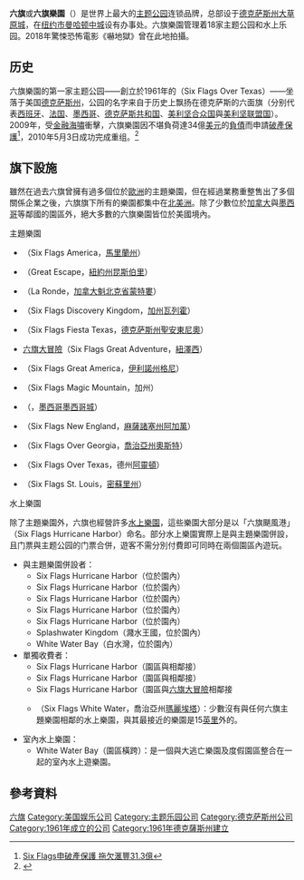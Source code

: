 {{NoteTA
|1=zh-tw:六旗;zh-cn:六旗;zh-hk:六面旗;
|2=zh-tw:主題樂園; zh-hk:主題樂園; zh-hans:主题公园;
}}
{{Infobox company
| name = 六旗娛樂公司
| logo = 
| type = [[上市公司|上市公司]] ({{NYSE|SIX}})
| foundation = 1961年
| location = {{USA}}[[德克萨斯州|德克萨斯州]][[大草原城_(德克薩斯州)|大草原城]]
| key_people = [[Jim_Reid-Anderson|James Reid-Anderson]], Chairman, President and CEO<br /> John M. Duffey, Chief Financial Officer
| industry = [[主題樂園|主題樂園]]業者
|area_served = {{USA}}<br>{{CAN}}<br>{{MEX}}
| products =
| revenue = {{increase}} US$1.013 billion (2011)<ref>{{cite web|url=http://investors.sixflags.com/phoenix.zhtml?c=61629&p=irol-newsArticle&ID=1661282&highlight= |title=Financial Release|publisher=Six Flags|accessdate=March 24, 2012}}</ref>
| operating_income = {{increase}} US$143.95 million (2008)
| net_income = {{increase}} US$13.14 million (2011)
| num_employees = 1,900 full-time; 27,000 seasonal
| parent =
| subsid =
| homepage = [http://www.sixflags.com www.sixflags.com]
| footnotes =
}}

'''六旗'''或'''六旗樂園'''（{{lang-en|Six Flags}}）是世界上最大的[[主题公园|主题公园]]连锁品牌，总部设于[[德克萨斯州|德克萨斯州]][[大草原城_(德克薩斯州)|大草原城]]，在[[纽约市|纽约市]][[曼哈顿中城|曼哈顿中城]]设有办事处。六旗樂園管理着18家主题公园和水上乐园。2018年驚悚恐怖電影《嚇地獄》曾在此地拍攝。

==历史==
六旗樂園的第一家主题公园——創立於1961年的{{link-en|六旗德州樂園|Six Flags Over Texas}}（Six Flags Over Texas）——坐落于美国[[德克萨斯州|德克萨斯州]]，公园的名字来自于历史上飘扬在德克萨斯的六面旗（分别代表[[西班牙|西班牙]]、[[法国|法国]]、[[墨西哥|墨西哥]]、[[德克萨斯共和国|德克萨斯共和国]]、[[美利坚合众国|美利坚合众国]]與[[美利坚联盟国|美利坚联盟国]]）。2009年，受[[金融海嘯|金融海嘯]]衝擊，六旗樂園因不堪負荷達34億[[美元|美元]]的[[負債|負債]]而申請[[破產保護|破產保護]]<ref>[http://www.hkej.com/template/onews/jsp/detail.jsp?title_id=9803 Six Flags申破產保護 拖欠滙豐31.3億]</ref>，2010年5月3日成功完成重组。<ref name="ExitCh11">{{cite news|url=http://www.reuters.com/article/2010/05/03/us-sixflags-idUSTRE6422RF20100503|title=Six Flags emerges from bankruptcy|author=Tom Hals|agency=Reuters|date=May 3, 2010|accessdate=2011-04-15|archive-date=2015-10-17|archive-url=https://web.archive.org/web/20151017162334/http://www.reuters.com/article/2010/05/03/us-sixflags-idUSTRE6422RF20100503|dead-url=no}}</ref>

== 旗下設施 ==
雖然在過去六旗曾擁有過多個位於[[歐洲|歐洲]]的主題樂園，但在經過業務重整售出了多個關係企業之後，六旗旗下所有的樂園都集中在[[北美洲|北美洲]]。除了少數位於[[加拿大|加拿大]]與[[墨西哥|墨西哥]]等鄰國的園區外，絕大多數的六旗樂園皆位於美國境內。

;主題樂園
* {{link-en|六旗美國樂園|Six Flags America|六旗美國}}（Six Flags America，[[馬里蘭州|馬里蘭州]]{{link-en|米契維爾|Mitchellville, Maryland}}）
* {{link-en|大逃亡樂園|Great Escape (amusement park)|大逃亡}}（Great Escape，[[紐約州|紐約州]][[昆斯伯里_(纽约州)|昆斯伯里]]）
* {{link-en|輪舞樂園|La Ronde (amusement park)}}（La Ronde，[[加拿大|加拿大]][[魁北克省|魁北克省]][[蒙特婁|蒙特婁]]）
* {{link-en|六旗發現王國樂園|Six Flags Discovery Kingdom|六旗發現王國}}（Six Flags Discovery Kingdom，[[加州|加州]][[瓦列霍_(加利福尼亚州)|瓦列霍]]）
* {{link-en|六旗德州慶典樂園|Six Flags Fiesta Texas|六旗德州慶典}}（Six Flags Fiesta Texas，[[德克萨斯州|德克萨斯州]][[聖安東尼奧|聖安東尼奧]]）
* [[六旗大冒险乐园|六旗大冒險]]（Six Flags Great Adventure，[[紐澤西|紐澤西]]{{link-en|捷克遜鎮 (紐澤西州)|Jackson Township, New Jersey|捷克遜}}）
* {{link-en|六旗大美國樂園|Six Flags Great America|六旗大美國}}（Six Flags Great America，[[伊利諾州|伊利諾州]][[格尼_(伊利諾伊州)|格尼]]）
* {{link-en|六旗魔术山樂園|Six Flags Magic Mountain|六旗魔术山庄}}（Six Flags Magic Mountain，加州{{link-en|瓦倫西亞 (加利福尼亞州)|Valencia, California|瓦倫西亞}}）
* {{link-en|六旗墨西哥樂園|Six Flags México|六旗墨西哥}}（{{lang|es|Six Flags México}}，[[墨西哥|墨西哥]][[墨西哥城|墨西哥城]]）
* {{link-en|六旗新英格蘭樂園|Six Flags New England|六旗新英格蘭}}（Six Flags New England，[[麻薩諸塞州|麻薩諸塞州]][[阿加萬|阿加萬]]）
* {{link-en|六旗喬治亞樂園|Six Flags Over Georgia|六旗喬治亞}}（Six Flags Over Georgia，[[喬治亞州|喬治亞州]][[奧斯特爾_(喬治亞州)|奧斯特]]）
* {{link-en|六旗德州樂園|Six Flags Over Texas|六旗德州}}（Six Flags Over Texas，德州[[阿靈頓_(德克薩斯州)|阿靈頓]]）
* {{link-en|六旗聖路易樂園|Six Flags St. Louis|六旗聖路易}}（Six Flags St. Louis，[[密蘇里州|密蘇里州]]{{link-en|尤里卡 (密蘇里州)|Eureka, Missouri|尤里卡}}）

;水上樂園
除了主題樂園外，六旗也經營許多[[水上樂園|水上樂園]]，這些樂園大部分是以「六旗颶風港」（Six Flags Hurricane Harbor）命名。部分水上樂園實際上是與主題樂園併設，且门票與主题公园的门票合併，遊客不需分別付費即可同時在兩個園區內遊玩。
* 與主題樂園併設者：
** Six Flags Hurricane Harbor（位於{{link-en|六旗美國樂園|Six Flags America|六旗美國}}園內）
** Six Flags Hurricane Harbor（位於{{link-en|六旗大美國樂園|Six Flags Great America|六旗大美國}}園內）
** Six Flags Hurricane Harbor（位於{{link-en|六旗新英格蘭樂園|Six Flags New England|六旗新英格蘭}}園內）
** Six Flags Hurricane Harbor（位於{{link-en|六旗喬治亞樂園|Six Flags Over Georgia|六旗喬治亞}}園內）
** Six Flags Hurricane Harbor（位於{{link-en|六旗聖路易樂園|Six Flags St. Louis|六旗聖路易}}園內）
** Splashwater Kingdom（濺水王國，位於{{link-en|大逃亡樂園|Great Escape (amusement park)}}園內）
** White Water Bay（白水灣，位於{{link-en|六旗德州慶典樂園|Six Flags Fiesta Texas|六旗德州慶典}}園內）
* 單獨收費者：
** Six Flags Hurricane Harbor（園區與{{link-en|六旗魔法山樂園|Six Flags Magic Mountain}}相鄰接）
** Six Flags Hurricane Harbor（園區與{{link-en|六旗德州樂園|Six Flags Over Texas|六旗德州}}相鄰接）
** Six Flags Hurricane Harbor（園區與[[六旗大冒险乐园|六旗大冒險]]相鄰接
** {{link-en|六旗白水樂園|Six Flags White Water|六旗白水}}（Six Flags White Water，喬治亞州[[瑪麗埃塔_(喬治亞州)|瑪麗埃塔]]）：少數沒有與任何六旗主題樂園相鄰的水上樂園，與其最接近的樂園是15[[英里|英里]]外的{{link-en|六旗喬治亞樂園|Six Flags Over Georgia|六旗喬治亞}}。
* 室內水上樂園：
** White Water Bay（園區橫跨{{link-en|大逃亡樂園|Great Escape (amusement park)}}）：是一個與大逃亡樂園及度假園區整合在一起的室內水上遊樂園。

== 參考資料 ==
{{reflist}}

[[Category:六旗|]]
[[Category:美国娱乐公司|Category:美国娱乐公司]]
[[Category:主题乐园公司|Category:主题乐园公司]]
[[Category:德克萨斯州公司|Category:德克萨斯州公司]]
[[Category:1961年成立的公司|Category:1961年成立的公司]]
[[Category:1961年德克薩斯州建立|Category:1961年德克薩斯州建立]]